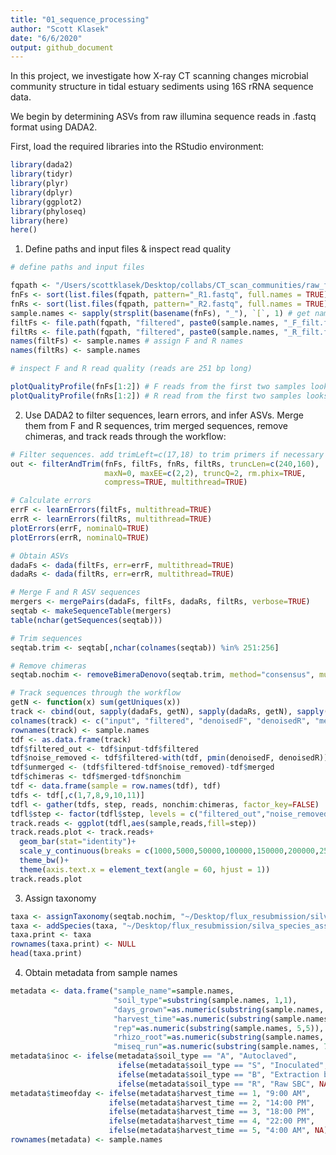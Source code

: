 ```yaml
---
title: "01_sequence_processing"
author: "Scott Klasek"
date: "6/6/2020"
output: github_document
---
```


In this project, we investigate how X-ray CT scanning changes microbial community structure in tidal estuary sediments using 16S rRNA sequence data.  

We begin by determining ASVs from raw illumina sequence reads in .fastq format using DADA2.  

First, load the required libraries into the RStudio environment:  

```r
library(dada2)
library(tidyr)
library(plyr)
library(dplyr)
library(ggplot2)
library(phyloseq)
library(here)
here()
```

1) Define paths and input files & inspect read quality

```r
# define paths and input files

fqpath <- "/Users/scottklasek/Desktop/collabs/CT_scan_communities/raw_fastq" # define path to fastq files
fnFs <- sort(list.files(fqpath, pattern="_R1.fastq", full.names = TRUE)) # get names of F reads
fnRs <- sort(list.files(fqpath, pattern="_R2.fastq", full.names = TRUE)) # get names of R reads
sample.names <- sapply(strsplit(basename(fnFs), "_"), `[`, 1) # get names of samples from F reads
filtFs <- file.path(fqpath, "filtered", paste0(sample.names, "_F_filt.fastq")) # define path and suffixes for filtered F reads
filtRs <- file.path(fqpath, "filtered", paste0(sample.names, "_R_filt.fastq")) # define path and suffixes for filtered R reads
names(filtFs) <- sample.names # assign F and R names
names(filtRs) <- sample.names

# inspect F and R read quality (reads are 251 bp long)

plotQualityProfile(fnFs[1:2]) # F reads from the first two samples looks good, trim at 240
plotQualityProfile(fnRs[1:2]) # R read from the first two samples looks less good, trim at 160
```

2) Use DADA2 to filter sequences, learn errors, and infer ASVs. Merge them from F and R sequences, trim merged sequences, remove chimeras, and track reads through the workflow:  

```r
# Filter sequences. add trimLeft=c(17,18) to trim primers if necessary
out <- filterAndTrim(fnFs, filtFs, fnRs, filtRs, truncLen=c(240,160),
                     maxN=0, maxEE=c(2,2), truncQ=2, rm.phix=TRUE,
                     compress=TRUE, multithread=TRUE)

# Calculate errors
errF <- learnErrors(filtFs, multithread=TRUE)
errR <- learnErrors(filtRs, multithread=TRUE)
plotErrors(errF, nominalQ=TRUE)
plotErrors(errR, nominalQ=TRUE)

# Obtain ASVs
dadaFs <- dada(filtFs, err=errF, multithread=TRUE)
dadaRs <- dada(filtRs, err=errR, multithread=TRUE)

# Merge F and R ASV sequences
mergers <- mergePairs(dadaFs, filtFs, dadaRs, filtRs, verbose=TRUE)
seqtab <- makeSequenceTable(mergers)
table(nchar(getSequences(seqtab)))

# Trim sequences
seqtab.trim <- seqtab[,nchar(colnames(seqtab)) %in% 251:256]

# Remove chimeras
seqtab.nochim <- removeBimeraDenovo(seqtab.trim, method="consensus", multithread=TRUE, verbose=TRUE)

# Track sequences through the workflow
getN <- function(x) sum(getUniques(x))
track <- cbind(out, sapply(dadaFs, getN), sapply(dadaRs, getN), sapply(mergers, getN), rowSums(seqtab.nochim))
colnames(track) <- c("input", "filtered", "denoisedF", "denoisedR", "merged", "nonchim")
rownames(track) <- sample.names
tdf <- as.data.frame(track)
tdf$filtered_out <- tdf$input-tdf$filtered
tdf$noise_removed <- tdf$filtered-with(tdf, pmin(denoisedF, denoisedR))
tdf$unmerged <- (tdf$filtered-tdf$noise_removed)-tdf$merged
tdf$chimeras <- tdf$merged-tdf$nonchim
tdf <- data.frame(sample = row.names(tdf), tdf)
tdfs <- tdf[,c(1,7,8,9,10,11)]
tdfl <- gather(tdfs, step, reads, nonchim:chimeras, factor_key=FALSE)
tdfl$step <- factor(tdfl$step, levels = c("filtered_out","noise_removed","unmerged","chimeras", "nonchim"))
track.reads <- ggplot(tdfl,aes(sample,reads,fill=step))
track.reads.plot <- track.reads+
  geom_bar(stat="identity")+
  scale_y_continuous(breaks = c(1000,5000,50000,100000,150000,200000,250000))+
  theme_bw()+
  theme(axis.text.x = element_text(angle = 60, hjust = 1))
track.reads.plot
```

3) Assign taxonomy

```r
taxa <- assignTaxonomy(seqtab.nochim, "~/Desktop/flux_resubmission/silva_nr_v132_train_set.fa", multithread=TRUE)
taxa <- addSpecies(taxa, "~/Desktop/flux_resubmission/silva_species_assignment_v132.fa")
taxa.print <- taxa
rownames(taxa.print) <- NULL
head(taxa.print)
```

4) Obtain metadata from sample names

```r
metadata <- data.frame("sample_name"=sample.names,
                       "soil_type"=substring(sample.names, 1,1),
                       "days_grown"=as.numeric(substring(sample.names, 2,3)),
                       "harvest_time"=as.numeric(substring(sample.names, 4,4)),
                       "rep"=as.numeric(substring(sample.names, 5,5)),
                       "rhizo_root"=as.numeric(substring(sample.names, 6,6)),
                       "miseq_run"=as.numeric(substring(sample.names, 7,7)))
metadata$inoc <- ifelse(metadata$soil_type == "A", "Autoclaved",
                        ifelse(metadata$soil_type == "S", "Inoculated",
                        ifelse(metadata$soil_type == "B", "Extraction blank",
                        ifelse(metadata$soil_type == "R", "Raw SBC", NA))))
metadata$timeofday <- ifelse(metadata$harvest_time == 1, "9:00 AM",
                      ifelse(metadata$harvest_time == 2, "14:00 PM",
                      ifelse(metadata$harvest_time == 3, "18:00 PM",
                      ifelse(metadata$harvest_time == 4, "22:00 PM", 
                      ifelse(metadata$harvest_time == 5, "4:00 AM", NA)))))
rownames(metadata) <- sample.names
```


